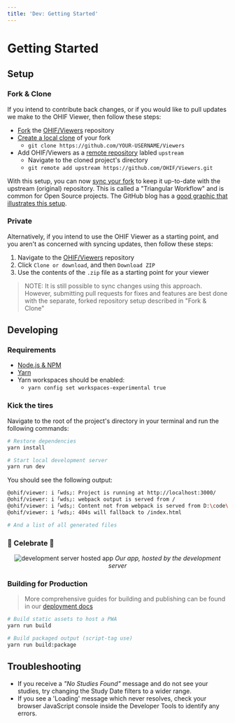 ```yaml
---
title: 'Dev: Getting Started'
---
```


# Getting Started

## Setup

### Fork & Clone

If you intend to contribute back changes, or if you would like to pull updates
we make to the OHIF Viewer, then follow these steps:

- [Fork][fork-a-repo] the [OHIF/Viewers][ohif-viewers-repo] repository
- [Create a local clone][clone-a-repo] of your fork
  - `git clone https://github.com/YOUR-USERNAME/Viewers`
- Add OHIF/Viewers as a [remote repository][add-remote-repo] labled `upstream`
  - Navigate to the cloned project's directory
  - `git remote add upstream https://github.com/OHIF/Viewers.git`

With this setup, you can now [sync your fork][sync-changes] to keep it
up-to-date with the upstream (original) repository. This is called a "Triangular
Workflow" and is common for Open Source projects. The GitHub blog has a [good
graphic that illustrates this setup][triangular-workflow].

### Private

Alternatively, if you intend to use the OHIF Viewer as a starting point, and you
aren't as concerned with syncing updates, then follow these steps:

1. Navigate to the [OHIF/Viewers][ohif-viewers] repository
2. Click `Clone or download`, and then `Download ZIP`
3. Use the contents of the `.zip` file as a starting point for your viewer

> NOTE: It is still possible to sync changes using this approach. However,
> submitting pull requests for fixes and features are best done with the
> separate, forked repository setup described in "Fork & Clone"

## Developing

### Requirements

- [Node.js & NPM](https://nodejs.org/en/)
- [Yarn](https://yarnpkg.com/en/)
- Yarn workspaces should be enabled:
  - `yarn config set workspaces-experimental true`

### Kick the tires

Navigate to the root of the project's directory in your terminal and run the
following commands:

```bash
# Restore dependencies
yarn install

# Start local development server
yarn run dev
```

You should see the following output:

```bash
@ohif/viewer: i ｢wds｣: Project is running at http://localhost:3000/
@ohif/viewer: i ｢wds｣: webpack output is served from /
@ohif/viewer: i ｢wds｣: Content not from webpack is served from D:\code\ohif\Viewers\platform\viewer
@ohif/viewer: i ｢wds｣: 404s will fallback to /index.html

# And a list of all generated files
```

### 🎉 Celebrate 🎉



<center>
  <img
    alt="development server hosted app"
    src="/assets/img/loading-study.gif"
  />
  <i>Our app, hosted by the development server</i>
</center>

### Building for Production

> More comprehensive guides for building and publishing can be found in our
> [deployment docs](./../deployment/index.md)

```bash
# Build static assets to host a PWA
yarn run build

# Build packaged output (script-tag use)
yarn run build:package
```

## Troubleshooting

- If you receive a _"No Studies Found"_ message and do not see your studies, try
  changing the Study Date filters to a wider range.
- If you see a 'Loading' message which never resolves, check your browser
  JavaScript console inside the Developer Tools to identify any errors.

<!--
  Links
  -->

<!-- prettier-ignore-start -->
[fork-a-repo]: https://help.github.com/en/articles/fork-a-repo
[clone-a-repo]: https://help.github.com/en/articles/fork-a-repo#step-2-create-a-local-clone-of-your-fork
[add-remote-repo]: https://help.github.com/en/articles/fork-a-repo#step-3-configure-git-to-sync-your-fork-with-the-original-spoon-knife-repository
[sync-changes]: https://help.github.com/en/articles/syncing-a-fork
[triangular-workflow]: https://github.blog/2015-07-29-git-2-5-including-multiple-worktrees-and-triangular-workflows/#improved-support-for-triangular-workflows
[ohif-viewers-repo]: https://github.com/OHIF/Viewers
[ohif-viewers]: https://github.com/OHIF/Viewers
<!-- prettier-ignore-end -->
